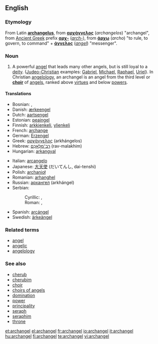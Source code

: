 ==English==

===Etymology===
From Latin '''[[archangelus]]''', from {{Gr.}} '''[[αρχάγγελος]]''' (''archangelos'') "archangel", from [[Ancient Greek]] prefix
'''[[αρχ-]]''' (''[[arch-]]''), from '''[[άρχω]]''' (''archo'') "to rule, to govern, to command" + '''[[άγγελος]]''' (''[[angel]]'') "messenger".

===Noun===
{{en-noun|archangels}}

# A powerful [[angel]] that leads many other angels, but is still loyal to a [[deity]]. ([[Judeo-Christian]] examples: [[Gabriel]], [[Michael]], [[Raphael]], [[Uriel]]). In Christian [[angelology]], an archangel is an angel from the third level or '''[[choir]]''' of [[angel]]s, ranked above [[virtue]]s and below [[power]]s.

====Translations====
{{trans-top|angel who leads other angels}}
* Bosnian: {{t-|bs|arhanđel|m}}, {{t-|bs|arhanđeo|m}}
* Danish: [[ærkeengel]]
* Dutch: [[aartsengel]] {{m}}
* Estonian: [[peaingel]]
* Finnish: [[arkkienkeli]], [[ylienkeli]]
* French: [[archange]]
* German: [[Erzengel]] {{m}}
* Greek: [[αρχάγγελος]] (arkhángelos) {{m}}
* Hebrew: [[רב־מלאכם|רַב־מַלְאָכִם]] (rav-malakhim) {{m}}
* Hungarian: [[arkangyal]]
{{trans-mid}}
* Italian: [[arcangelo]] {{m}}
* Japanese: [[大天使]] (だいてんし, dai-tenshi)
* Polish: [[archanioł]] {{m}}
* Romanian: [[arhanghel]] {{m}}
* Russian: [[архангел]] (arkhángel) {{m}}
* Serbian:
*: Cyrillic: {{t-|sr|арханђел|m}}, {{t-|sr|арханђео|m}}
*: Roman: {{t-|sr|arhanđel|m}}, {{t-|sr|arhanđeo|m}}
* Spanish: [[arcángel]] {{m}}
* Swedish: [[ärkeängel]] {{c}}
{{trans-bottom}}

===Related terms===
* [[angel]]
* [[angelic]]
* [[angelology]]

===See also===
* [[cherub]]
* [[cherubim]]
* [[choir]]
* [[choirs of angels]]
* [[domination]]
* [[power]]
* [[principality]]
* [[seraph]]
* [[seraphim]]
* [[throne]]

[[et:archangel]]
[[el:archangel]]
[[fr:archangel]]
[[io:archangel]]
[[it:archangel]]
[[hu:archangel]]
[[fi:archangel]]
[[te:archangel]]
[[vi:archangel]]